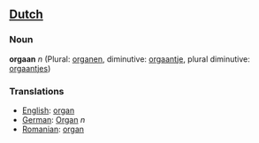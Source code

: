 ==[[Dutch]]==
===Noun===
'''orgaan''' ''n'' (Plural: [[organen]], diminutive: [[orgaantje]], plural diminutive: [[orgaantjes]])

===Translations===
*[[English]]: [[organ]]
*[[German]]: [[Organ]] ''n''
*[[Romanian]]: [[organ]]